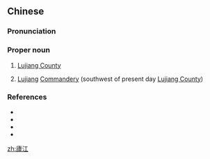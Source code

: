 {{also|庐江}}
==Chinese==
{{zh-forms|s=庐江}}

===Pronunciation===
{{zh-pron
|m=Lújiāng
|c=lou4 gong1
|cat=pn
}}

===Proper noun===
{{zh-proper noun}}

# [[w:Lujiang County|Lujiang County]]
# {{lb|zh|archaic}} [[w:Lujiang County|Lujiang]] [[w:Commandery (China)|Commandery]] (southwest of present day [[w:Lujiang County|Lujiang County]])

===References===
* {{pedialite|Lujiang County}}
* {{pedialite|廬江郡|lang=zh}}
* {{pedialite|廬江縣|lang=zh}}
* {{cite-book
|last=Luo
|first=Guanzhong
|authorlink=w:Luo Guanzhong
|coauthors=
|year=2006
|title=Annotated [[s:Romance of the Three Kingdoms/Chapter 15#6|Romance of the Three Kingdoms/Chapter 15]], page 193, note 1
|language=Mandarin
|publisher=
|location=
|isbn=957911305X
}}

[[zh:廬江]]